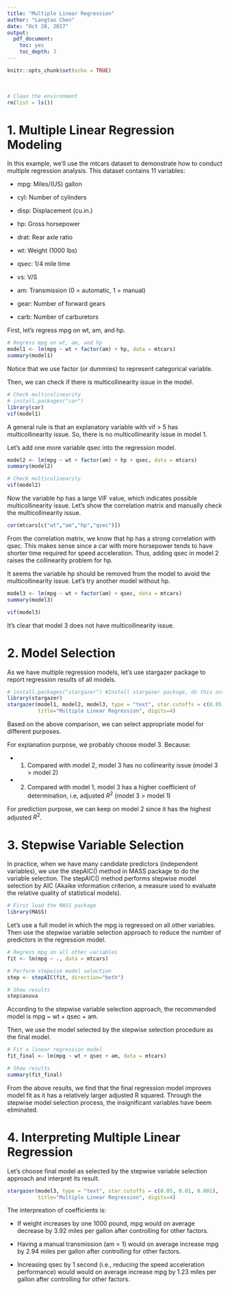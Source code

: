 ```yaml
---
title: "Multiple Linear Regression"
author: "Langtao Chen"
date: "Oct 28, 2017"
output: 
  pdf_document: 
    toc: yes
    toc_depth: 3
---
```


```r
knitr::opts_chunk$set(echo = TRUE)
```

&nbsp;
&nbsp;


\newpage

```r
# Clean the environment
rm(list = ls())
```

# 1. Multiple Linear Regression Modeling

In this example, we'll use the mtcars dataset to demonstrate how to conduct multiple regression analysis. This dataset contains 11 variables:

- mpg: Miles/(US) gallon

- cyl: Number of cylinders

- disp: Displacement (cu.in.)

- hp: Gross horsepower

- drat: Rear axle ratio

- wt: Weight (1000 lbs)

- qsec: 1/4 mile time

- vs: V/S

-	am: Transmission (0 = automatic, 1 = manual)

- gear: Number of forward gears

- carb: Number of carburetors


First, let's regress mpg on wt, am, and hp.

```r
# Regress mpg on wt, am, and hp
model1 <- lm(mpg ~ wt + factor(am) + hp, data = mtcars)
summary(model1)
```

Notice that we use factor (or dummies) to represent categorical variable.

Then, we can check if there is multicollinearity issue in the model.

```r
# Check multicolinearity
# install.packages("car")
library(car)
vif(model1)
```

A general rule is that an explanatory variable with vif > 5 has multicollinearity issue. So, there is no multicollinearity issue in model 1.

Let's add one more variable qsec into the regression model.

```r
model2 <- lm(mpg ~ wt + factor(am) + hp + qsec, data = mtcars)
summary(model2)
```

```r
# Check multicolinearity
vif(model2)
```

Now the variable hp has a large VIF value, which indicates possible multicollinearity issue. Let's show the correlation matrix and manually check the multicollinearity issue.

```r
cor(mtcars[c("wt","am","hp","qsec")])
```

From the correlation matrix, we know that hp has a strong correlation with qsec. This makes sense since a car with more horsepower tends to have shorter time required for speed acceleration. Thus, adding qsec in model 2 raises the collinearity problem for hp.

It seems the variable hp should be removed from the model to avoid the multicollinearity issue. Let's try another model without hp.

```r
model3 <- lm(mpg ~ wt + factor(am) + qsec, data = mtcars)
summary(model3)
```

```r
vif(model3)
```

It's clear that model 3 does not have multicollinearity issue.

\newpage

# 2. Model Selection

As we have multiple regression models, let's use stargazer package to report regression results of all models.

```r
# install.packages("stargazer") #Install stargazer package, do this only once
library(stargazer)
stargazer(model1, model2, model3, type = "text", star.cutoffs = c(0.05, 0.01, 0.001),
          title="Multiple Linear Regression", digits=4)

```

Based on the above comparison, we can select appropriate model for different purposes.

For explanation purpose, we probably choose model 3. Because:

- (1) Compared with model 2, model 3 has no collinearity issue (model 3 > model 2)


- (2) Compared with model 1, model 3 has a higher coefficient of determination, i.e, adjusted $R^2$ (model 3 > model 1)


For prediction purpose, we can keep on model 2 since it has the highest adjusted $R^2$.

\newpage

# 3. Stepwise Variable Selection

In practice, when we have many candidate predictors (independent variables), we use the stepAIC() method in MASS package to do the variable selection. The stepAIC() method performs stepwise model selection by AIC (Akaike information criterion, a measure used to evaluate the relative quality of statistical models).

```r
# First load the MASS package
library(MASS)
```

Let's use a full model in which the mpg is regressed on all other variables. Then use the stepwise variable selection approach to reduce the number of predictors in the regression model.

```r
# Regress mpg on all other variables
fit <- lm(mpg ~ ., data = mtcars)

# Perform stepwise model selection
step <- stepAIC(fit, direction="both")

# Show results
step$anova
```

According to the stepwise variable selection approach, the recommended model is mpg ~ wt + qsec + am.

Then, we use the model selected by the stepwise selection procedure as the final model.

```r
# Fit a linear regression model
fit_final <- lm(mpg ~ wt + qsec + am, data = mtcars)

# Show results
summary(fit_final)

```

From the above results, we find that the final regression model improves model fit as it has a relatively larger adjusted R squared. Through the stepwise model selection process, the insignificant variables have beem eliminated.


\newpage

# 4. Interpreting Multiple Linear Regression

Let's choose final model as selected by the stepwise variable selection approach and interpret its result.

```r
stargazer(model3, type = "text", star.cutoffs = c(0.05, 0.01, 0.001),
          title="Multiple Linear Regression", digits=4)
```

The interpreation of coefficients is:

- If weight increases by one 1000 pound, mpg would on average decrease by 3.92 miles per gallon after controlling for other factors.

- Having a manual transmission (am = 1) would on average increase mpg by 2.94 miles per gallon after controlling for other factors.

- Increasing qsec by 1 second (i.e., reducing the speed acceleration performance) would would on average increase mpg by 1.23 miles per gallon after controlling for other factors.